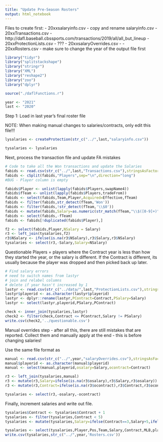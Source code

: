 ---
title: "Update Pre-Season Rosters"
output: html_notebook
---

Files to create first:
- 20xxsalaryinfo.csv - copy and rename salaryinfo.csv
- 20xxTransactions.csv - http://dafl.baseball.cbssports.com/transactions/2019/all/all_but_lineup
- 20xxProtectionLists.csv - ???
- 20xxsalaryOverrides.csv - 
- 20xxRosters.csv - make sure to change the year of the output file first




```{r}
library("tidyr")
library("splitstackshape")
library("stringr")
library("XML")
library("reshape2")
library("zoo")
library("dplyr")

source("./daflFunctions.r")

year <- "2021"
last <- "2020"
```

Step 1:  Load in last year's final roster file

NOTE:  When making manual changes to salaries/contracts, only edit this file!!!
```{r}

lysalaries <- createProtection(str_c("../",last,"salaryinfo.csv"))

tysalaries <- lysalaries

```

Next, process the transaction file and update FA mistakes
```{r}
# Code to take all the Won transactions and update the Salaries
fabids <- read.csv(str_c("../",last,"Transactions.csv"),stringsAsFactors=FALSE)
fabids <- cSplit(fabids,"Players",sep="\n",direction="long")
#BUG - Player column is empty

fabids$Player <- unlist(lapply(fabids$Players,swapName4))
fabids$fTeam <- unlist(lapply(fabids$Players,tradeFrom))
fabids <- select(fabids,Team,Player,Acquired=Effective,fTeam)
fabids <- filter(fabids,str_detect(fTeam,'Won'))
fabids <- filter(fabids,!str_detect(fTeam,'\\$0'))
fabids <- mutate(fabids,Salary=as.numeric(str_match(fTeam,"\\$([0-9]+)")[,2]))
fabids <- select(fabids,-fTeam)
fabids <- fabids[!duplicated(fabids$Player),]

f2 <- select(fabids,Player,NSalary = Salary)
r3 <- left_join(tysalaries,f2)
r3$NSalary <- ifelse(is.na(r3$NSalary),r3$Salary,r3$NSalary)
tysalaries <- select(r3,-Salary,Salary=NSalary)

```

Questionable Players = players where the Contract year is less than how they started the year, or the salary is different.  If the Contract is different, its usually because the player was dropped and then picked back up later.
```{r}

# Find salary errors
# need to switch names from lastyr
# join and relabel columns
# delete if year hasn't increased by 1
lastyr <- read.csv(str_c("../data/",last,"ProtectionLists.csv"),stringsAsFactors=FALSE)
lastyr$playerid <- as.character(lastyr$playerid)
lastyr <- dplyr::rename(lastyr,PContract=Contract,PSalary=Salary)
lastyr <- select(lastyr,playerid,PSalary,PContract)

check <- inner_join(tysalaries,lastyr)
check2 <- filter(check,Contract <= PContract,Salary != PSalary)
write.csv(check2,'../questionable.csv')

```

Manual overrides step - after all this, there are still mistakes that are reported.  Collect them and manually apply at the end - this is before changing salaries!

Use the same file format as 
```{r}
manual <- read.csv(str_c("../",year,"salaryOverrides.csv"),stringsAsFactors=FALSE)
manual$playerid <- as.character(manual$playerid)
manual <- select(manual,playerid,osalary=Salary,ocontract=Contract)

r3 <- left_join(tysalaries,manual)
r3 <- mutate(r3,Salary=ifelse(is.na(r3$osalary),r3$Salary,r3$osalary))
r3 <- mutate(r3,Contract=ifelse(is.na(r3$ocontract),r3$Contract,r3$ocontract))

tysalaries <- select(r3,-osalary,-ocontract)


```


Finally, increment salaries and write out file.
```{r}

tysalaries$Contract <- tysalaries$Contract + 1
tysalaries <- filter(tysalaries,Contract < 5)
tysalaries <- mutate(tysalaries,Salary=ifelse(Contract==3,Salary+5,ifelse(Contract==4,Salary+10,Salary)))

tysalaries <- select(tysalaries,Player,Pos,Team,Salary,Contract,MLB,playerid)
write.csv(tysalaries,str_c("../",year,'Rosters.csv'))

```

